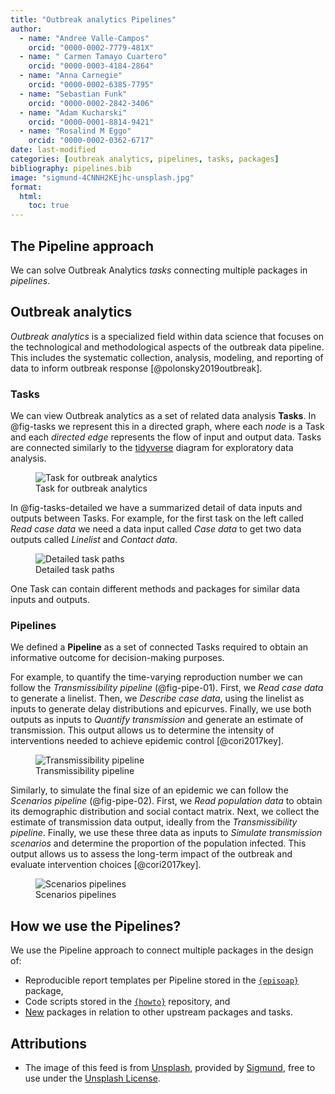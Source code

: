 ```yaml
---
title: "Outbreak analytics Pipelines"
author:
  - name: "Andree Valle-Campos"
    orcid: "0000-0002-7779-481X"
  - name: " Carmen Tamayo Cuartero"
    orcid: "0000-0003-4184-2864"
  - name: "Anna Carnegie"
    orcid: "0000-0002-6385-7795"
  - name: "Sebastian Funk"
    orcid: "0000-0002-2842-3406"
  - name: "Adam Kucharski"
    orcid: "0000-0001-8814-9421"
  - name: "Rosalind M Eggo"
    orcid: "0000-0002-0362-6717"
date: last-modified
categories: [outbreak analytics, pipelines, tasks, packages]
bibliography: pipelines.bib
image: "sigmund-4CNNH2KEjhc-unsplash.jpg"
format:
  html: 
    toc: true
---
```


## The Pipeline approach

We can solve Outbreak Analytics *tasks* connecting multiple packages in *pipelines*.

## Outbreak analytics

*Outbreak analytics* is a specialized field within data science that focuses on the technological and methodological aspects of the outbreak data pipeline. This includes the systematic collection, analysis, modeling, and reporting of data to inform outbreak response [@polonsky2019outbreak].



### Tasks

We can view Outbreak analytics as a set of related data analysis __Tasks__. In @fig-tasks we represent this in a directed graph, where each *node* is a Task and each *directed edge* represents the flow of input and output data. Tasks are connected similarly to the [tidyverse](https://r4ds.hadley.nz/whole-game.html) diagram for exploratory data analysis. 

![Task for outbreak analytics](task_pipeline-minimal.svg){#fig-tasks}

In @fig-tasks-detailed we have a summarized detail of data inputs and outputs between Tasks. For example, for the first task on the left called *Read case data* we need a data input called *Case data* to get two data outputs called *Linelist* and *Contact data*.

![Detailed task paths](task_pipeline-detailed.svg){#fig-tasks-detailed}

One Task can contain different methods and packages for similar data inputs and outputs.

### Pipelines

We defined a __Pipeline__ as a set of connected Tasks required to obtain an informative outcome for decision-making purposes. 

For example, to quantify the time-varying reproduction number we can follow the *Transmissibility pipeline* (@fig-pipe-01). First, we *Read case data* to generate a linelist. Then, we *Describe case data*, using the linelist as inputs to generate delay distributions and epicurves. Finally, we use both outputs as inputs to *Quantify transmission* and generate an estimate of transmission. This output allows us to determine the intensity of interventions needed to achieve epidemic control [@cori2017key].

![Transmissibility pipeline](task_pipeline-pipe_01.svg){#fig-pipe-01}

Similarly, to simulate the final size of an epidemic we can follow the *Scenarios pipeline* (@fig-pipe-02). First, we *Read population data* to obtain its demographic distribution and social contact matrix. Next, we collect the estimate of transmission data output, ideally from the *Transmissibility pipeline*. Finally, we use these three data as inputs to *Simulate transmission scenarios* and determine the proportion of the population infected. This output allows us to assess the long-term impact of the outbreak and evaluate intervention choices [@cori2017key].

![Scenarios pipelines](task_pipeline-pipe_02.svg){#fig-pipe-02}

## How we use the Pipelines?

We use the Pipeline approach to connect multiple packages in the design of: 

- Reproducible report templates per Pipeline stored in the [`{episoap}`](https://epiverse-trace.github.io/episoap/) package,
- Code scripts stored in the [`{howto}`](https://epiverse-trace.github.io/howto/) repository, and
- [New](https://github.com/orgs/epiverse-trace/discussions/87) packages in relation to other upstream packages and tasks.

## Attributions

- The image of this feed is from [Unsplash](https://unsplash.com/photos/4CNNH2KEjhc), provided by [Sigmund](https://unsplash.com/@sigmund), free to use under the [Unsplash License](https://unsplash.com/license).
